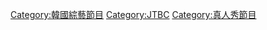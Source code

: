 {{Catnav|頁面分類|...|消費電子產品|电视|电视节目}}
{{Catnav|頁面分類|...|电视|各國電視|韓國電視}}

[[Category:韓國綜藝節目|Category:韓國綜藝節目]]
[[Category:JTBC|Category:JTBC]]
[[Category:真人秀節目|Category:真人秀節目]]